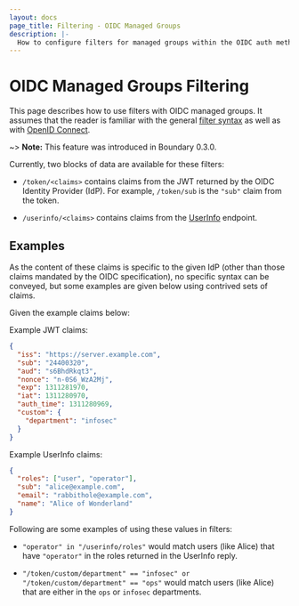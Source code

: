 ```yaml
---
layout: docs
page_title: Filtering - OIDC Managed Groups
description: |-
  How to configure filters for managed groups within the OIDC auth method.
---
```


[filter syntax]: /docs/concepts/filtering

# OIDC Managed Groups Filtering

This page describes how to use filters with OIDC managed groups. It assumes that
the reader is familiar with the general [filter syntax][] as well as with
[OpenID Connect](https://openid.net/specs/openid-connect-core-1_0.html).

~> **Note:** This feature was introduced in Boundary 0.3.0.

Currently, two blocks of data are available for these filters:

- `/token/<claims>` contains claims from the JWT returned by the OIDC Identity
  Provider (IdP). For example, `/token/sub` is the `"sub"` claim from the token.

- `/userinfo/<claims>` contains claims from the
  [UserInfo](https://openid.net/specs/openid-connect-core-1_0.html#UserInfo)
  endpoint.

## Examples

As the content of these claims is specific to the given IdP (other than those
claims mandated by the OIDC specification), no specific syntax can be conveyed,
but some examples are given below using contrived sets of claims.

Given the example claims below:

Example JWT claims:

```json
{
  "iss": "https://server.example.com",
  "sub": "24400320",
  "aud": "s6BhdRkqt3",
  "nonce": "n-0S6_WzA2Mj",
  "exp": 1311281970,
  "iat": 1311280970,
  "auth_time": 1311280969,
  "custom": {
    "department": "infosec"
  }
}
```

Example UserInfo claims:

```json
{
  "roles": ["user", "operator"],
  "sub": "alice@example.com",
  "email": "rabbithole@example.com",
  "name": "Alice of Wonderland"
}
```

Following are some examples of using these values in filters:

- `"operator" in "/userinfo/roles"` would match users (like Alice) that have
  `"operator"` in the roles returned in the UserInfo reply.

- `"/token/custom/department" == "infosec" or "/token/custom/department" == "ops"` would match users (like Alice) that are either in the `ops` or `infosec`
  departments.
